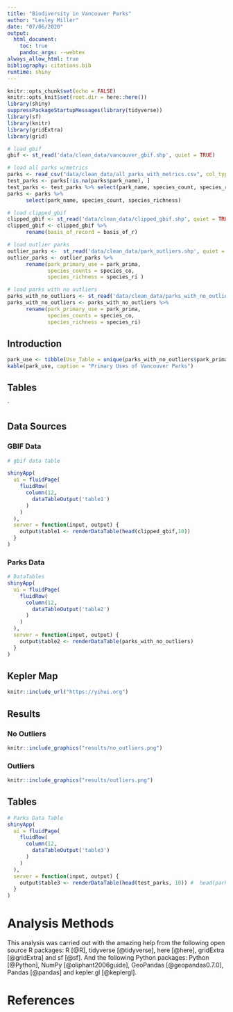 ```yaml
---
title: "Biodiversity in Vancouver Parks"
author: "Lesley Miller"
date: "07/06/2020"
output: 
  html_document:
    toc: true
    pandoc_args: --webtex
always_allow_html: true
bibliography: citations.bib
runtime: shiny
---
```



```r
knitr::opts_chunk$set(echo = FALSE)
knitr::opts_knit$set(root.dir = here::here())
library(shiny)
suppressPackageStartupMessages(library(tidyverse))
library(sf)
library(knitr)
library(gridExtra)
library(grid)
```

```r
# load gbif
gbif <- st_read('data/clean_data/vancouver_gbif.shp', quiet = TRUE)

# load all parks w/metrics 
parks <- read_csv("data/clean_data/all_parks_with_metrics.csv", col_types = cols()) # 
test_parks <- parks[!is.na(parks$park_name), ]
test_parks <- test_parks %>% select(park_name, species_count, species_richness)
parks <- parks %>% 
      select(park_name, species_count, species_richness)

# load clipped_gbif
clipped_gbif <- st_read('data/clean_data/clipped_gbif.shp', quiet = TRUE)
clipped_gbif <- clipped_gbif %>% 
      rename(basis_of_record = basis_of_r)

# load outlier parks
outlier_parks <-  st_read('data/clean_data/park_outliers.shp', quiet = TRUE)
outlier_parks <- outlier_parks %>% 
      rename(park_primary_use = park_prima,
             species_counts = species_co,
             species_richness = species_ri )

# load parks with no outliers 
parks_with_no_outliers <- st_read('data/clean_data/parks_with_no_outliers.shp', quiet = TRUE)
parks_with_no_outliers <- parks_with_no_outliers %>% 
      rename(park_primary_use = park_prima,
             species_counts = species_co,
             species_richness = species_ri)
```


## Introduction

```r
park_use <- tibble(Use_Table = unique(parks_with_no_outliers$park_primary_use))
kable(park_use, caption = "Primary Uses of Vancouver Parks")
```

## Tables 
`

## Data Sources {.tabset .tabset-pills}

### GBIF Data
```r
# gbif data table

shinyApp(
  ui = fluidPage(
    fluidRow(
      column(12,
        dataTableOutput('table1')
      )
    )
  ),
  server = function(input, output) {
    output$table1 <- renderDataTable(head(clipped_gbif,10))
  }
)

```

### Parks Data
```r

# DataTables 
shinyApp(
  ui = fluidPage(
    fluidRow(
      column(12,
        dataTableOutput('table2')
      )
    )
  ),
  server = function(input, output) {
    output$table2 <- renderDataTable(parks_with_no_outliers)
  }
)

```

## Kepler Map 
```r
knitr::include_url("https://yihui.org")
```


## Results {.tabset .tabset-pills}

### No Outliers
```r
knitr::include_graphics("results/no_outliers.png")
```


### Outliers
```r
knitr::include_graphics("results/outliers.png")
```


## Tables 
```r

# Parks Data Table
shinyApp(
  ui = fluidPage(
    fluidRow(
      column(12,
        dataTableOutput('table3')
      )
    )
  ),
  server = function(input, output) {
    output$table3 <- renderDataTable(head(test_parks, 10)) #  head(parks, 10) head(clipped_gbif,10)
  }
)
```

# Analysis Methods 

This analysis was carried out with the amazing help from the following open source R packages: R [@R], tidyverse [@tidyverse], here [@here], gridExtra [@gridExtra] and sf [@sf]. And the following Python packages: Python [@Python], NumPy [@oliphant2006guide], GeoPandas [@geopandas0.7.0], Pandas [@pandas] and kepler.gl [@keplergl].

# References
